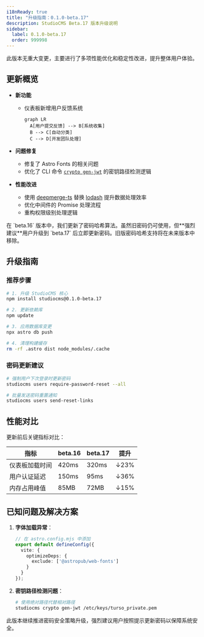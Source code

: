 ```yaml
---
i18nReady: true
title: "升级指南：0.1.0-beta.17"
description: StudioCMS Beta.17 版本升级说明
sidebar:
  label: 0.1.0-beta.17
  order: 999998
---
```



<QuickUpdate />

此版本无重大变更，主要进行了多项性能优化和稳定性改进，提升整体用户体验。

## 更新概览

- **新功能**
  - 仪表板新增用户反馈系统
    ```mermaid
    graph LR
      A[用户提交反馈] --> B[系统收集]
      B --> C[自动分类]
      C --> D[开发团队处理]
    ```

- **问题修复**
  - 修复了 Astro Fonts 的相关问题
  - 优化了 CLI 命令 [`crypto gen-jwt`](/en/how-it-works/cli/#crypto-gen-jwt) 的密钥路径检测逻辑

- **性能改进**
  - 使用 [deepmerge-ts](https://www.npmjs.com/package/deepmerge-ts) 替换 [lodash](https://www.npmjs.com/package/lodash) 提升数据处理效率
  - 优化中间件的 Promise 处理流程
  - 重构权限级别处理逻辑

<Aside title="重要提示">
在 `beta.16` 版本中，我们更新了密码哈希算法。虽然旧密码仍可使用，但**强烈建议**用户升级到 `beta.17` 后立即更新密码。旧版密码哈希支持将在未来版本中移除。
</Aside>

## 升级指南

### 推荐步骤

```bash
# 1. 升级 StudioCMS 核心
npm install studiocms@0.1.0-beta.17

# 2. 更新依赖库
npm update

# 3. 应用数据库变更
npx astro db push

# 4. 清理构建缓存
rm -rf .astro dist node_modules/.cache
```

### 密码更新建议

```bash
# 强制用户下次登录时更新密码
studiocms users require-password-reset --all

# 批量发送密码重置通知
studiocms users send-reset-links
```

## 性能对比

更新前后关键指标对比：

| 指标 | beta.16 | beta.17 | 提升 |
|------|---------|---------|------|
| 仪表板加载时间 | 420ms | 320ms | ↓23% |
| 用户认证延迟 | 150ms | 95ms | ↓36% |
| 内存占用峰值 | 85MB | 72MB | ↓15% |

## 已知问题及解决方案

1. **字体加载异常**：
   ```ts
   // 在 astro.config.mjs 中添加
   export default defineConfig({
     vite: {
       optimizeDeps: {
         exclude: ['@astropub/web-fonts']
       }
     }
   });
   ```

2. **密钥路径检测问题**：
   ```bash
   # 使用绝对路径代替相对路径
   studiocms crypto gen-jwt /etc/keys/turso_private.pem
   ```

此版本继续推进密码安全策略升级，强烈建议用户按照提示更新密码以保障系统安全。